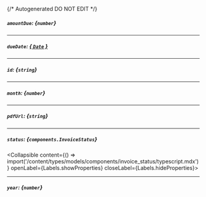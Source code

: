 {/* Autogenerated DO NOT EDIT  */}

##### `amountDue`: *{`number`}*

---
##### `dueDate`: [*{ `Date` }*](https://developer.mozilla.org/en-US/docs/Web/JavaScript/Reference/Global_Objects/Date)

---
##### `id`: *{`string`}*

---
##### `month`: *{`number`}*

---
##### `pdfUrl`: *{`string`}*

---
##### `status`: *{`components.InvoiceStatus`}*
<Collapsible content={() => import('/content/types/models/components/invoice_status/typescript.mdx')} openLabel={Labels.showProperties} closeLabel={Labels.hideProperties}>
</Collapsible>

---
##### `year`: *{`number`}*


